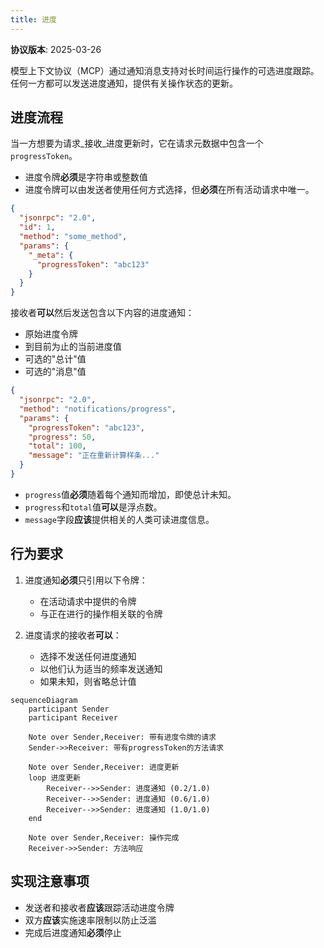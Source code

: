```yaml
---
title: 进度
---
```


<Info>**协议版本**: 2025-03-26</Info>

模型上下文协议（MCP）通过通知消息支持对长时间运行操作的可选进度跟踪。任何一方都可以发送进度通知，提供有关操作状态的更新。

## 进度流程

当一方想要为请求_接收_进度更新时，它在请求元数据中包含一个`progressToken`。

- 进度令牌**必须**是字符串或整数值
- 进度令牌可以由发送者使用任何方式选择，但**必须**在所有活动请求中唯一。

```json
{
  "jsonrpc": "2.0",
  "id": 1,
  "method": "some_method",
  "params": {
    "_meta": {
      "progressToken": "abc123"
    }
  }
}
```

接收者**可以**然后发送包含以下内容的进度通知：

- 原始进度令牌
- 到目前为止的当前进度值
- 可选的"总计"值
- 可选的"消息"值

```json
{
  "jsonrpc": "2.0",
  "method": "notifications/progress",
  "params": {
    "progressToken": "abc123",
    "progress": 50,
    "total": 100,
    "message": "正在重新计算样条..."
  }
}
```

- `progress`值**必须**随着每个通知而增加，即使总计未知。
- `progress`和`total`值**可以**是浮点数。
- `message`字段**应该**提供相关的人类可读进度信息。

## 行为要求

1. 进度通知**必须**只引用以下令牌：

   - 在活动请求中提供的令牌
   - 与正在进行的操作相关联的令牌

2. 进度请求的接收者**可以**：
   - 选择不发送任何进度通知
   - 以他们认为适当的频率发送通知
   - 如果未知，则省略总计值

```mermaid
sequenceDiagram
    participant Sender
    participant Receiver

    Note over Sender,Receiver: 带有进度令牌的请求
    Sender->>Receiver: 带有progressToken的方法请求

    Note over Sender,Receiver: 进度更新
    loop 进度更新
        Receiver-->>Sender: 进度通知 (0.2/1.0)
        Receiver-->>Sender: 进度通知 (0.6/1.0)
        Receiver-->>Sender: 进度通知 (1.0/1.0)
    end

    Note over Sender,Receiver: 操作完成
    Receiver->>Sender: 方法响应
```

## 实现注意事项

- 发送者和接收者**应该**跟踪活动进度令牌
- 双方**应该**实施速率限制以防止泛滥
- 完成后进度通知**必须**停止
